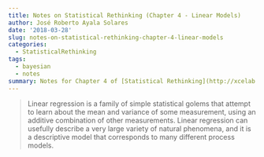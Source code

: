 ```yaml
---
title: Notes on Statistical Rethinking (Chapter 4 - Linear Models)
author: José Roberto Ayala Solares
date: '2018-03-28'
slug: notes-on-statistical-rethinking-chapter-4-linear-models
categories:
  - StatisticalRethinking
tags:
  - bayesian
  - notes
summary: Notes for Chapter 4 of [Statistical Rethinking](http://xcelab.net/rm/statistical-rethinking/)
---
```


> Linear regression is a family of simple statistical golems that attempt to learn about the mean and variance of some measurement, using an additive combination of other measurements. Linear regression can usefully describe a very large variety of natural phenomena, and it is a descriptive model that corresponds to many different process models.


